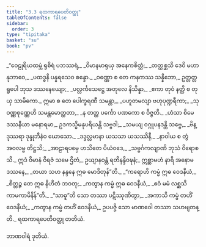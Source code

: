 ```yaml
---
title: "3.3 ရထကာရပေတိဝတ္ထု"
tableOfContents: false
sidebar:
  order: 3
type: "tipitaka"
basket: "su"
book: "pv"
---
```



<DynamicBreadcrumb />

<Division number="439" book="pv" e="ch" v="19" p="171">

<Paragraph number="474" type="verses" book="pv">
_“ဝေဠုရိယထမ္ဘံ ရုစိရံ ပဘဿရံ,_  
_ဝိမာနမာရုယှ အနေကစိတ္တံ;_  
_တတ္ထစ္ဆသိ ဒေဝိ မဟာနုဘာဝေ,_  
_ပထဒ္ဓနိ ပန္နရသေဝ စန္ဒော._  

</Paragraph>

</Division>
<Division number="440" book="pv" e="ch" v="19" p="171">

<Paragraph number="475" type="verses" book="pv">
_ဝဏ္ဏော စ တေ ကနကဿ သန္နိဘော,_  
ဥတ္တတ္တရူပေါ ဘုသ ဒဿနေယျော;_  
_ပလ္လင်္ကသေဋ္ဌေ အတုလေ နိသိန္နာ,_  
_ဧကာ တုဝံ နတ္ထိ စ တုယှ သာမိကော._  

</Paragraph>

</Division>
<Division number="441" book="pv" e="ch" v="19" p="171">

<Paragraph number="476" type="verses" book="pv">
ဣမာ စ တေ ပေါက္ခရဏီ သမန္တာ,_  
_ပဟူတမလျာ ဗဟုပုဏ္ဍရီကာ;_  
_သုဝဏ္ဏစုဏ္ဏေဟိ သမန္တမောတ္ထတာ,_  
_န တတ္ထ ပင်္ကော ပဏကော စ ဝိဇ္ဇတိ._  

</Paragraph>

</Division>
<Division number="442" book="pv" e="ch" v="19" p="172">

<Paragraph number="477" type="verses" book="pv">
_ဟံသာ စိမေ ဒဿနီယာ မနောရမာ,_  
ဥဒကသ္မိမနုပရိယန္တိ သဗ္ဗဒါ;_  
_သမယျ ဝဂ္ဂူပနဒန္တိ သဗ္ဗေ,_  
_ဗိန္ဒုဿရာ ဒုန္ဒုဘီနံဝ ဃောသော._  

</Paragraph>

</Division>
<Division number="443" book="pv" e="ch" v="19" p="172">

<Paragraph number="478" type="verses" book="pv">
_ဒဒ္ဒလ္လမာနာ ယသသာ ယသဿိနီ,_  
_နာဝါယ စ တွံ အဝလမ္ဗ တိဋ္ဌသိ;_  
_အာဠာရပမှေ ဟသိတေ ပိယံဝဒေ,_  
_သဗ္ဗင်္ဂကလျာဏိ ဘုသံ ဝိရောစသိ._  

</Paragraph>

</Division>
<Division number="444" book="pv" e="ch" v="19" p="172">

<Paragraph number="479" book="pv">
ဣဒံ ဝိမာနံ ဝိရဇံ သမေ ဌိတံ,_  
ဥယျာနဝန္တံ ရတိနန္ဒိဝဍ္ဎနံ;_  
ဣစ္ဆာမဟံ နာရိ အနောမဒဿနေ,_  
_တယာ သဟ နန္ဒနေ ဣဓ မောဒိတုန်”တိ._  

</Paragraph>

</Division>
<Division number="445" book="pv" e="ch" v="19" p="172">

<Paragraph number="480" type="verses" book="pv">
_“ကရောဟိ ကမ္မံ ဣဓ ဝေဒနီယံ,_  
_စိတ္တဉ္စ တေ ဣဓ နိဟိတံ ဘဝတု;_  
_ကတွာန ကမ္မံ ဣဓ ဝေဒနီယံ,_  
_ဧဝံ မမံ လစ္ဆသိ ကာမကာမိနိန်”တိ._  

</Paragraph>

</Division>
<Division number="446" book="pv" e="ch" v="19" p="172">

<Paragraph number="481" type="verses" book="pv">
_“သာဓူ”တိ သော တဿာ ပဋိဿုဏိတွာ,_  
_အကာသိ ကမ္မံ တဟိံ ဝေဒနီယံ;_  
_ကတွာန ကမ္မံ တဟိံ ဝေဒနီယံ,_  
ဥပပဇ္ဇိ သော မာဏဝေါ တဿာ သဟဗျတန္တိ._  


</Paragraph>
</Division>

<Paragraph number="482" type="center" book="pv">
ရထကာရပေတိဝတ္ထု တတိယံ.

  
ဘာဏဝါရံ ဒုတိယံ.
</Paragraph>